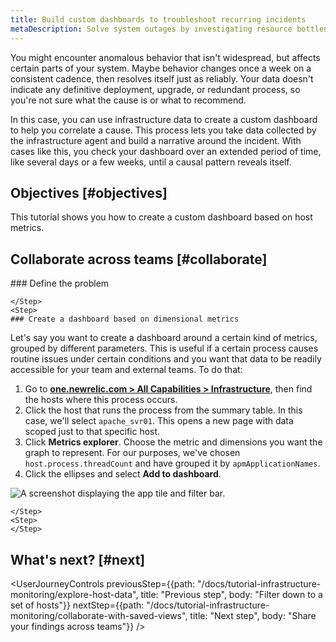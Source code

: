 ```yaml
---
title: Build custom dashboards to troubleshoot recurring incidents
metaDescription: Solve system outages by investigating resource bottlenecks across your system infrastructure. 
---
```


You might encounter anomalous behavior that isn't widespread, but affects certain parts of your system. Maybe behavior changes once a week on a consistent cadence, then resolves itself just as reliably. Your data doesn't indicate any definitive deployment, upgrade, or redundant process, so you're not sure what the cause is or what to recommend. 

In this case, you can use infrastructure data to create a custom dashboard to help you correlate a cause. This process lets you take data collected by the infrastructure agent and build a narrative around the incident. With cases like this, you check your dashboard over an extended period of time, like several days or a few weeks, until a causal pattern reveals itself. 

## Objectives [#objectives]

This tutorial shows you how to create a custom dashboard based on host metrics. 

## Collaborate across teams [#collaborate]

<Steps>
    <Step>
    ### Define the problem



    </Step>
    <Step>
    ### Create a dashboard based on dimensional metrics

Let's say you want to create a dashboard around a certain kind of metrics, grouped by different parameters. This is useful if a certain process causes routine issues under certain conditions and you want that data to be readily accessible for your team and external teams. To do that:

1. Go to **[one.newrelic.com > All Capabilities > Infrastructure](https://one.newrelic.com/infra/infrastructure/hosts)**, then find the hosts where this process occurs.
2. Click the host that runs the process from the summary table. In this case, we'll select `apache_svr01`. This opens a new page with data scoped just to that specific host.
3. Click **Metrics explorer**. Choose the metric and dimensions you want the graph to represent. For our purposes, we've chosen `host.process.threadCount` and have grouped it by `apmApplicationNames`. 
4. Click the ellipses and select **Add to dashboard**.

<img
    title="Filter by the failing apps"
    alt="A screenshot displaying the app tile and filter bar."
    src={createDashboard}
/>  

    </Step>
    <Step>
    </Step>
</Steps>

## What's next? [#next]

<UserJourneyControls
    previousStep={{path: "/docs/tutorial-infrastructure-monitoring/explore-host-data", title: "Previous step", body: "Filter down to a set of hosts"}}
    nextStep={{path: "/docs/tutorial-infrastructure-monitoring/collaborate-with-saved-views", title: "Next step", body: "Share your findings across teams"}}
/>